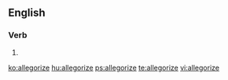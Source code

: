 ==English==

===Verb===
{{en-verb|allegoriz|ing}}

# {{alternative spelling of| [[allegorise]]}}

[[ko:allegorize]]
[[hu:allegorize]]
[[ps:allegorize]]
[[te:allegorize]]
[[vi:allegorize]]